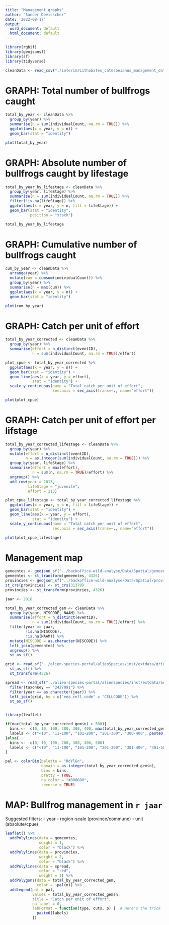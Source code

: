 ```yaml
---
title: "Management_graphs"
author: "Sander Devisscher"
date: '2022-08-17'
output:
  word_document: default
  html_document: default
---
```


```r
library(rgbif)
library(geojsonsf)
library(sf)
library(tidyverse)
```

```r
cleanData <- read_csv("./interim/Lithobates_catesbeianus_management_data.csv")
```

# GRAPH: Total number of bullfrogs caught
```r
total_by_year <- cleanData %>% 
  group_by(year) %>% 
  summarise(n = sum(individualCount, na.rm = TRUE)) %>% 
  ggplot(aes(x = year, y = n)) +
  geom_bar(stat = "identity")
```

```r
plot(total_by_year)
```

# GRAPH: Absolute number of bullfrogs caught by lifestage
```r
total_by_year_by_lifestage <- cleanData %>% 
  group_by(year, lifeStage) %>% 
  summarise(n = sum(individualCount, na.rm = TRUE)) %>% 
  filter(!is.na(lifeStage)) %>% 
  ggplot(aes(x = year, y = n, fill = lifeStage)) +
  geom_bar(stat = "identity",
           position = "stack")
```

```r
total_by_year_by_lifestage
```

# GRAPH: Cumulative number of bullfrogs caught
```r
cum_by_year <- cleanData %>% 
  arrange(year) %>% 
  mutate(cum = cumsum(individualCount)) %>% 
  group_by(year) %>% 
  summarise(n = max(cum)) %>% 
  ggplot(aes(x = year, y = n)) +
  geom_bar(stat = "identity")
```

```r
plot(cum_by_year)
```


# GRAPH: Catch per unit of effort
```r
total_by_year_corrected <- cleanData %>% 
  group_by(year) %>% 
  summarise(effort = n_distinct(eventID),
            n = sum(individualCount, na.rm = TRUE)/effort) 

plot_cpue <- total_by_year_corrected %>% 
  ggplot(aes(x = year, y = n)) +
  geom_bar(stat = "identity") + 
  geom_line(aes(x = year, y = effort),
            stat = "identity") +
  scale_y_continuous(name = "Total catch per unit of effort",
                     sec.axis = sec_axis(trans=~., name="effort"))
```

```r
plot(plot_cpue)
```

# GRAPH: Catch per unit of effort per lifstage

```r
total_by_year_corrected_lifestage <- cleanData %>% 
  group_by(year) %>% 
  mutate(effort = n_distinct(eventID),
         n = as.integer(sum(individualCount, na.rm = TRUE))) %>% 
  group_by(year, lifeStage) %>% 
  summarise(effort = max(effort),
            n = sum(n, na.rm = TRUE)/effort) %>% 
  ungroup() %>% 
  add_row(year = 2013,
          lifeStage = "juvenile",
          effort = 213)

plot_cpue_lifestage <- total_by_year_corrected_lifestage %>% 
  ggplot(aes(x = year, y = n, fill = lifeStage)) +
  geom_bar(stat = "identity") + 
  geom_line(aes(x = year, y = effort),
            stat = "identity") +
  scale_y_continuous(name = "Total catch per unit of effort",
                     sec.axis = sec_axis(trans=~., name="effort"))
```

```r
plot(plot_cpue_lifestage)
```

# Management map

```r
gemeentes <- geojson_sf("../backoffice-wild-analyse/Data/Spatial/gemeentes.geojson")
gemeentes <- st_transform(gemeentes, 4326)
provincies <- geojson_sf("../backoffice-wild-analyse/Data/Spatial/provinces.geojson")
st_crs(provincies) <- st_crs(31370)
provincies <- st_transform(provincies, 4326)

jaar <- 2018

total_by_year_corrected_gem <- cleanData %>% 
  group_by(year, NISCODE, NAAM) %>% 
  summarise(effort = n_distinct(eventID),
            n = sum(individualCount, na.rm = TRUE)/effort) %>% 
  filter(year == jaar,
         !is.na(NISCODE),
         !is.na(NAAM)) %>% 
  mutate(NISCODE = as.character(NISCODE)) %>% 
  left_join(gemeentes) %>% 
  ungroup() %>% 
  st_as_sf()

grid <- read_sf("../alien-species-portal/alienSpecies/inst/extdata/grid/be_1km.shp") %>% 
  st_as_sf() %>% 
  st_transform(4326)

spread <- read_sf("../alien-species-portal/alienSpecies/inst/extdata/be_alientaxa_cube.csv") %>% 
  filter(taxonKey == "2427091") %>% 
  filter(year == as.character(jaar)) %>% 
  left_join(grid, by = c("eea_cell_code" = "CELLCODE")) %>% 
  st_as_sf()


library(leaflet)

if(max(total_by_year_corrected_gem$n) > 500){
  bins <-  c(0, 10, 100, 200, 300, 400, max(total_by_year_corrected_gem$n))
  labels <- c("<10", "11-100", "101-200", "201-300", "300-400", paste0("401-",  max(total_by_year_corrected_gem$n)))
}else{
  bins <-  c(0, 10, 100, 200, 300, 400, 500)
  labels <- c("<10", "11-100", "101-200", "201-300", "301-400", "401-500")
}

pal <- colorBin(palette = "RdYlGn",
                domain = as.integer(total_by_year_corrected_gem$n),
                bins = bins,
                pretty = TRUE,
                na.color = "#808080",
                reverse = TRUE)
```

# MAP: Bullfrog management in `r jaar`

Suggested filters:
- year
- region-scale (province/commune)
- unit (absolute/cpue)

```r
leaflet() %>%
  addPolylines(data = gemeentes,
               weight = 1,
               color = "black") %>% 
  addPolylines(data = provincies, 
               weight = 2,
               color = "black") %>% 
  addPolylines(data = spread, 
               color = "red",
               weight = 1) %>% 
  addPolygons(data = total_by_year_corrected_gem,
              color = ~pal(n)) %>% 
  addLegend(pal = pal,
            values = total_by_year_corrected_gem$n,
            title = "Catch per unit of effort",
            na.label = 0,
            labFormat = function(type, cuts, p) {  # Here's the trick
              paste0(labels)
            })
```

